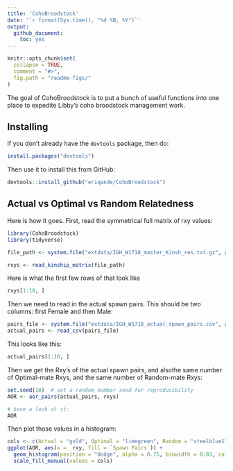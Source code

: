 ```yaml
---
title: 'CohoBroodstock'
date: '`r format(Sys.time(), "%d %B, %Y")`'
output:
  github_document:
    toc: yes
---
```


<!-- README.md is generated from README.Rmd. Please edit that file -->

```r
knitr::opts_chunk$set(
  collapse = TRUE,
  comment = "#>",
  fig.path = "readme-figs/"
)
```

The goal of CohoBroodstock is to put a bunch of useful functions into one place to expedite
Libby's coho broodstock management work.

## Installing

If you don't already have the `devtools` package, then do:
```r
install.packages("devtools")
```

Then use it to install this from GitHub:
```r
devtools::install_github("eriqande/CohoBroodstock")
```
## Actual vs Optimal vs Random Relatedness

Here is how it goes. First, read the symmetrical full matrix of rxy values:
```r
library(CohoBroodstock)
library(tidyverse)

file_path <- system.file("extdata/IGH_W1718_master_Kinsh_res.txt.gz", package = "CohoBroodstock")

rxys <- read_kinship_matrix(file_path)
```

Here is what the first few rows of that look like
```r
rxys[1:10, ]
```


Then we need to read in the actual spawn pairs.  This should be two columns: first Female and then Male:
```r
pairs_file <- system.file("extdata/IGH_W1718_actual_spawn_pairs.csv", package = "CohoBroodstock")
actual_pairs <- read_csv(pairs_file)
```

This looks like this:
```r
actual_pairs[1:10, ]
```

Then we get the Rxy's of the actual spawn pairs, and alsothe same number of Optimal-mate Rxys, and the
same number of Random-mate Rxys:
```r
set.seed(10)  # set a random number seed for reproducibility
AOR <- aor_pairs(actual_pairs, rxys)

# have a look at it:
AOR
```

Then plot those values in a histogram:
```r
cols <- c(Actual = "gold", Optimal = "limegreen", Random = "steelblue1")
ggplot(AOR, aes(x =  rxy, fill = `Spawn Pairs`)) +
  geom_histogram(position = "dodge", alpha = 0.75, binwidth = 0.03, color = "black", size = 0.2) +
  scale_fill_manual(values = cols)
```
